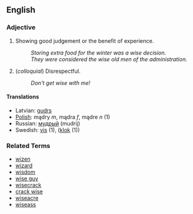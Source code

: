 ==English==

===Adjective===

# Showing good judgement or the benefit of experience.
#: ''Storing extra food for the winter was a wise decision.''
#: ''They were considered the wise old men of the administration.''
# (''colloquial'') Disrespectful.
#: ''Don't get wise with me!''

====Translations====
*Latvian: [[gudrs]]
*[[Polish]]: mądry ''m'', mądra ''f'', mądre ''n'' (1)
*Russian: [[мудрый]] (mudrij)
*Swedish: [[vis]] (1), ([[klok]] (1))

===Related Terms===
*[[wizen]]
*[[wizard]]
*[[wisdom]]
*[[wise guy]]
*[[wisecrack]]
*[[crack wise]]
*[[wiseacre]]
*[[wiseass]]